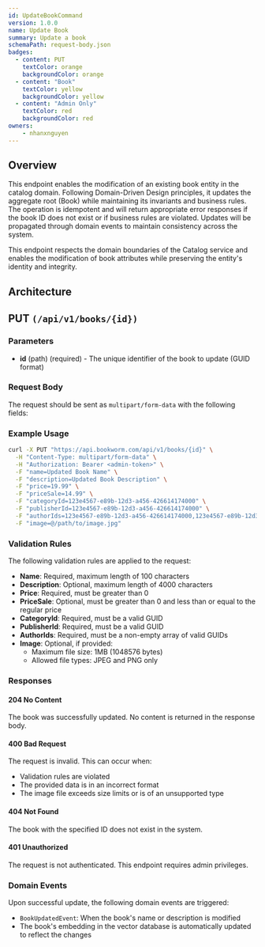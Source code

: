 ```yaml
---
id: UpdateBookCommand
version: 1.0.0
name: Update Book
summary: Update a book
schemaPath: request-body.json
badges:
  - content: PUT
    textColor: orange
    backgroundColor: orange
  - content: "Book"
    textColor: yellow
    backgroundColor: yellow
  - content: "Admin Only"
    textColor: red
    backgroundColor: red
owners:
    - nhanxnguyen
---
```


## Overview

This endpoint enables the modification of an existing book entity in the catalog domain. Following Domain-Driven Design principles, it updates the aggregate root (Book) while maintaining its invariants and business rules. The operation is idempotent and will return appropriate error responses if the book ID does not exist or if business rules are violated. Updates will be propagated through domain events to maintain consistency across the system.

This endpoint respects the domain boundaries of the Catalog service and enables the modification of book attributes while preserving the entity's identity and integrity.

## Architecture

<NodeGraph />

## PUT `(/api/v1/books/{id})`

### Parameters

- **id** (path) (required) - The unique identifier of the book to update (GUID format)

### Request Body

The request should be sent as `multipart/form-data` with the following fields:

<SchemaViewer file="request-body.json" maxHeight="500" id="request-body" />

### Example Usage

```bash
curl -X PUT "https://api.bookworm.com/api/v1/books/{id}" \
  -H "Content-Type: multipart/form-data" \
  -H "Authorization: Bearer <admin-token>" \
  -F "name=Updated Book Name" \
  -F "description=Updated Book Description" \
  -F "price=19.99" \
  -F "priceSale=14.99" \
  -F "categoryId=123e4567-e89b-12d3-a456-426614174000" \
  -F "publisherId=123e4567-e89b-12d3-a456-426614174000" \
  -F "authorIds=123e4567-e89b-12d3-a456-426614174000,123e4567-e89b-12d3-a456-426614174001" \
  -F "image=@/path/to/image.jpg"
```

### Validation Rules

The following validation rules are applied to the request:

- **Name**: Required, maximum length of 100 characters
- **Description**: Optional, maximum length of 4000 characters
- **Price**: Required, must be greater than 0
- **PriceSale**: Optional, must be greater than 0 and less than or equal to the regular price
- **CategoryId**: Required, must be a valid GUID
- **PublisherId**: Required, must be a valid GUID
- **AuthorIds**: Required, must be a non-empty array of valid GUIDs
- **Image**: Optional, if provided:
  - Maximum file size: 1MB (1048576 bytes)
  - Allowed file types: JPEG and PNG only

### Responses

#### <span className="text-green-500">204 No Content</span>
The book was successfully updated. No content is returned in the response body.

#### <span className="text-orange-500">400 Bad Request</span>
The request is invalid. This can occur when:
- Validation rules are violated
- The provided data is in an incorrect format
- The image file exceeds size limits or is of an unsupported type

<SchemaViewer file="response-400.json" maxHeight="500" id="response-400" />

#### <span className="text-red-500">404 Not Found</span>
The book with the specified ID does not exist in the system.

#### <span className="text-red-500">401 Unauthorized</span>
The request is not authenticated. This endpoint requires admin privileges.

### Domain Events

Upon successful update, the following domain events are triggered:
- `BookUpdatedEvent`: When the book's name or description is modified
- The book's embedding in the vector database is automatically updated to reflect the changes
